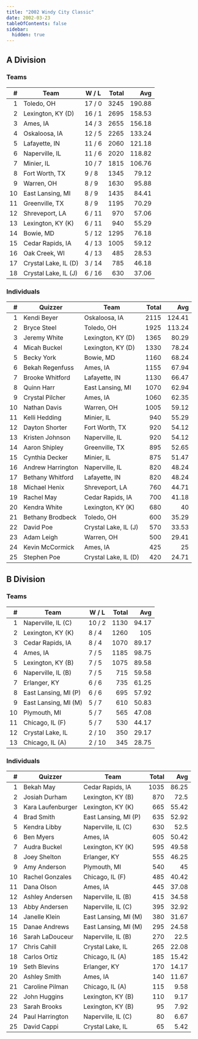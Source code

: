 ```yaml
---
title: "2002 Windy City Classic"
date: 2002-03-23
tableOfContents: false
sidebar:
  hidden: true
---
```


## A Division

### Teams

|    # | Team                 | W / L  | Total |    Avg |
| ---: | -------------------- | ------ | ----: | -----: |
|    1 | Toledo, OH           | 17 / 0 |  3245 | 190.88 |
|    2 | Lexington, KY (D)    | 16 / 1 |  2695 | 158.53 |
|    3 | Ames, IA             | 14 / 3 |  2655 | 156.18 |
|    4 | Oskaloosa, IA        | 12 / 5 |  2265 | 133.24 |
|    5 | Lafayette, IN        | 11 / 6 |  2060 | 121.18 |
|    6 | Naperville, IL       | 11 / 6 |  2020 | 118.82 |
|    7 | Minier, IL           | 10 / 7 |  1815 | 106.76 |
|    8 | Fort Worth, TX       | 9 / 8  |  1345 |  79.12 |
|    9 | Warren, OH           | 8 / 9  |  1630 |  95.88 |
|   10 | East Lansing, MI     | 8 / 9  |  1435 |  84.41 |
|   11 | Greenville, TX       | 8 / 9  |  1195 |  70.29 |
|   12 | Shreveport, LA       | 6 / 11 |   970 |  57.06 |
|   13 | Lexington, KY (K)    | 6 / 11 |   940 |  55.29 |
|   14 | Bowie, MD            | 5 / 12 |  1295 |  76.18 |
|   15 | Cedar Rapids, IA     | 4 / 13 |  1005 |  59.12 |
|   16 | Oak Creek, WI        | 4 / 13 |   485 |  28.53 |
|   17 | Crystal Lake, IL (D) | 3 / 14 |   785 |  46.18 |
|   18 | Crystal Lake, IL (J) | 6 / 16 |   630 |  37.06 |

### Individuals

|    # | Quizzer           | Team                 | Total |    Avg |
| ---: | ----------------- | -------------------- | ----: | -----: |
|    1 | Kendi Beyer       | Oskaloosa, IA        |  2115 | 124.41 |
|    2 | Bryce Steel       | Toledo, OH           |  1925 | 113.24 |
|    3 | Jeremy White      | Lexington, KY (D)    |  1365 |  80.29 |
|    4 | Micah Buckel      | Lexington, KY (D)    |  1330 |  78.24 |
|    5 | Becky York        | Bowie, MD            |  1160 |  68.24 |
|    6 | Bekah Regenfuss   | Ames, IA             |  1155 |  67.94 |
|    7 | Brooke Whitford   | Lafayette, IN        |  1130 |  66.47 |
|    8 | Quinn Harr        | East Lansing, MI     |  1070 |  62.94 |
|    9 | Crystal Pilcher   | Ames, IA             |  1060 |  62.35 |
|   10 | Nathan Davis      | Warren, OH           |  1005 |  59.12 |
|   11 | Kelli Hedding     | Minier, IL           |   940 |  55.29 |
|   12 | Dayton Shorter    | Fort Worth, TX       |   920 |  54.12 |
|   13 | Kristen Johnson   | Naperville, IL       |   920 |  54.12 |
|   14 | Aaron Shipley     | Greenville, TX       |   895 |  52.65 |
|   15 | Cynthia Decker    | Minier, IL           |   875 |  51.47 |
|   16 | Andrew Harrington | Naperville, IL       |   820 |  48.24 |
|   17 | Bethany Whitford  | Lafayette, IN        |   820 |  48.24 |
|   18 | Michael Henix     | Shreveport, LA       |   760 |  44.71 |
|   19 | Rachel May        | Cedar Rapids, IA     |   700 |  41.18 |
|   20 | Kendra White      | Lexington, KY (K)    |   680 |     40 |
|   21 | Bethany Brodbeck  | Toledo, OH           |   600 |  35.29 |
|   22 | David Poe         | Crystal Lake, IL (J) |   570 |  33.53 |
|   23 | Adam Leigh        | Warren, OH           |   500 |  29.41 |
|   24 | Kevin McCormick   | Ames, IA             |   425 |     25 |
|   25 | Stephen Poe       | Crystal Lake, IL (D) |   420 |  24.71 |

## B Division

### Teams

|    # | Team                 | W / L  | Total |   Avg |
| ---: | -------------------- | ------ | ----: | ----: |
|    1 | Naperville, IL (C)   | 10 / 2 |  1130 | 94.17 |
|    2 | Lexington, KY (K)    | 8 / 4  |  1260 |   105 |
|    3 | Cedar Rapids, IA     | 8 / 4  |  1070 | 89.17 |
|    4 | Ames, IA             | 7 / 5  |  1185 | 98.75 |
|    5 | Lexington, KY (B)    | 7 / 5  |  1075 | 89.58 |
|    6 | Naperville, IL (B)   | 7 / 5  |   715 | 59.58 |
|    7 | Erlanger, KY         | 6 / 6  |   735 | 61.25 |
|    8 | East Lansing, MI (P) | 6 / 6  |   695 | 57.92 |
|    9 | East Lansing, MI (M) | 5 / 7  |   610 | 50.83 |
|   10 | Plymouth, MI         | 5 / 7  |   565 | 47.08 |
|   11 | Chicago, IL (F)      | 5 / 7  |   530 | 44.17 |
|   12 | Crystal Lake, IL     | 2 / 10 |   350 | 29.17 |
|   13 | Chicago, IL (A)      | 2 / 10 |   345 | 28.75 |

### Individuals

|    # | Quizzer           | Team                 | Total |   Avg |
| ---: | ----------------- | -------------------- | ----: | ----: |
|    1 | Bekah May         | Cedar Rapids, IA     |  1035 | 86.25 |
|    2 | Josiah Durham     | Lexington, KY (B)    |   870 |  72.5 |
|    3 | Kara Laufenburger | Lexington, KY (K)    |   665 | 55.42 |
|    4 | Brad Smith        | East Lansing, MI (P) |   635 | 52.92 |
|    5 | Kendra Libby      | Naperville, IL (C)   |   630 |  52.5 |
|    6 | Ben Myers         | Ames, IA             |   605 | 50.42 |
|    7 | Audra Buckel      | Lexington, KY (K)    |   595 | 49.58 |
|    8 | Joey Shelton      | Erlanger, KY         |   555 | 46.25 |
|    9 | Amy Anderson      | Plymouth, MI         |   540 |    45 |
|   10 | Rachel Gonzales   | Chicago, IL (F)      |   485 | 40.42 |
|   11 | Dana Olson        | Ames, IA             |   445 | 37.08 |
|   12 | Ashley Andersen   | Naperville, IL (B)   |   415 | 34.58 |
|   13 | Abby Andersen     | Naperville, IL (C)   |   395 | 32.92 |
|   14 | Janelle Klein     | East Lansing, MI (M) |   380 | 31.67 |
|   15 | Danae Andrews     | East Lansing, MI (M) |   295 | 24.58 |
|   16 | Sarah LaDouceur   | Naperville, IL (B)   |   270 |  22.5 |
|   17 | Chris Cahill      | Crystal Lake, IL     |   265 | 22.08 |
|   18 | Carlos Ortiz      | Chicago, IL (A)      |   185 | 15.42 |
|   19 | Seth Blevins      | Erlanger, KY         |   170 | 14.17 |
|   20 | Ashley Smith      | Ames, IA             |   140 | 11.67 |
|   21 | Caroline Pilman   | Chicago, IL (A)      |   115 |  9.58 |
|   22 | John Huggins      | Lexington, KY (B)    |   110 |  9.17 |
|   23 | Sarah Brooks      | Lexington, KY (B)    |    95 |  7.92 |
|   24 | Paul Harrington   | Naperville, IL (C)   |    80 |  6.67 |
|   25 | David Cappi       | Crystal Lake, IL     |    65 |  5.42 |
